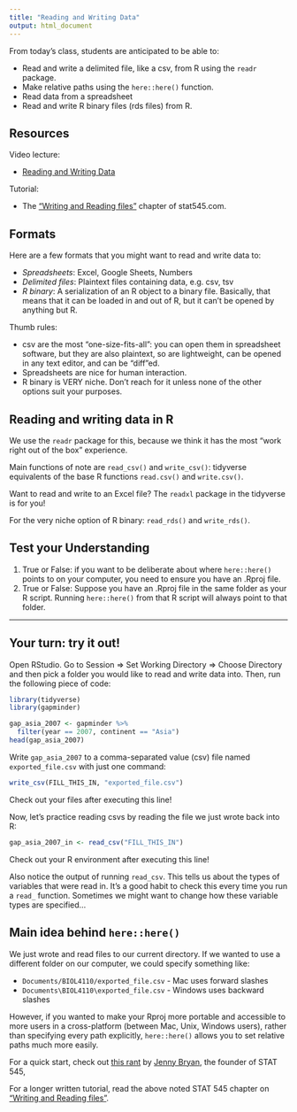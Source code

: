 ```yaml
---
title: "Reading and Writing Data"
output: html_document
---
```


From today's class, students are anticipated to be able to:

- Read and write a delimited file, like a csv, from R using the `readr` package.
- Make relative paths using the `here::here()` function.
- Read data from a spreadsheet
- Read and write R binary files (rds files) from R.


## Resources

Video lecture:

- [Reading and Writing Data](https://youtu.be/2nHuNu6Zaqk)

Tutorial:

- The ["Writing and Reading files"](https://stat545.com/import-export.html) chapter of stat545.com.

## Formats 

Here are a few formats that you might want to read and write data to: 

- *Spreadsheets*: Excel, Google Sheets, Numbers 
- *Delimited files*: Plaintext files containing data, e.g. csv, tsv
- *R binary*: A serialization of an R object to a binary file. Basically, that means that it can be loaded in and out of R, but it can't be opened by anything but R. 

Thumb rules: 

- csv are the most "one-size-fits-all": you can open them in spreadsheet software, but they are also plaintext, so are lightweight, can be opened in any text editor, and can be "diff"ed. 
- Spreadsheets are nice for human interaction. 
- R binary is VERY niche. Don't reach for it unless none of the other options suit your purposes. 


## Reading and writing data in R 

We use the `readr` package for this, because we think it has the most "work right out of the box" experience. 

Main functions of note are `read_csv()` and `write_csv()`: tidyverse equivalents of the base R functions `read.csv()` and `write.csv()`. 

Want to read and write to an Excel file? The `readxl` package in the tidyverse is for you! 

For the very niche option of R binary: `read_rds()` and `write_rds()`. 

## Test your Understanding

1. True or False: if you want to be deliberate about where `here::here()` points to on your computer, you need to ensure you have an .Rproj file.
2. True or False: Suppose you have an .Rproj file in the same folder as your R script. Running `here::here()` from that R script will always point to that folder.

---

## Your turn: try it out! 

Open RStudio. Go to Session => Set Working Directory => Choose Directory and then pick a folder you would like to read and write data into. Then, run the following piece of code: 

```r
library(tidyverse) 
library(gapminder)

gap_asia_2007 <- gapminder %>% 
  filter(year == 2007, continent == "Asia")
head(gap_asia_2007)
```
Write `gap_asia_2007` to a comma-separated value (csv) file named `exported_file.csv` with just one command: 

```r
write_csv(FILL_THIS_IN, "exported_file.csv")
```

Check out your files after executing this line! 

Now, let's practice reading csvs by reading the file we just wrote back into R: 

```r
gap_asia_2007_in <- read_csv("FILL_THIS_IN")
```

Check out your R environment after executing this line!

Also notice the output of running `read_csv`. This tells us about the types of variables that were read in. It's a good habit to check this every time you run a `read_` function. Sometimes we might want to change how these variable types are specified...

## Main idea behind `here::here()`

We just wrote and read files to our current directory. If we wanted to use a different folder on our computer, we could specify something like: 

- `Documents/BIOL4110/exported_file.csv` - Mac uses forward slashes
- `Documents\BIOL4110\exported_file.csv` - Windows uses backward slashes

However, if you wanted to make your Rproj more portable and accessible to more users in a cross-platform (between Mac, Unix, Windows users), rather than specifying every path explicitly, `here::here()` allows you to set relative paths much more easily.


For a quick start, check out [this rant](https://github.com/jennybc/here_here) by [Jenny Bryan](https://jennybryan.org/), the founder of STAT 545,

For a longer written tutorial, read the above noted STAT 545 chapter on ["Writing and Reading files"](https://stat545.com/import-export.html). 
